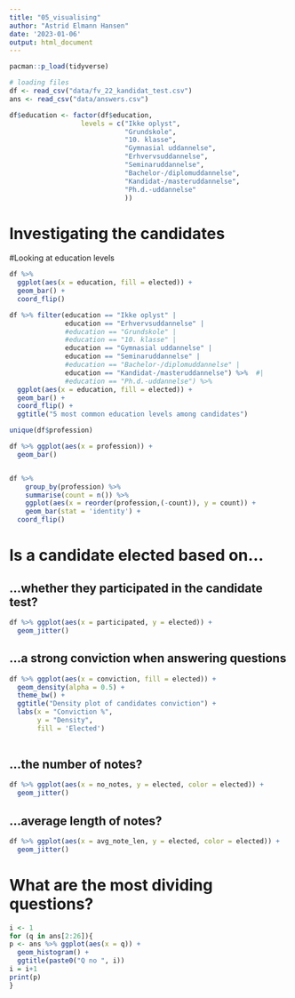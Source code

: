 ```yaml
---
title: "05_visualising"
author: "Astrid Elmann Hansen"
date: '2023-01-06'
output: html_document
---
```


```r
pacman::p_load(tidyverse)

# loading files
df <- read_csv("data/fv_22_kandidat_test.csv")
ans <- read_csv("data/answers.csv")

df$education <- factor(df$education,
                  levels = c("Ikke oplyst", 
                             "Grundskole", 
                             "10. klasse",
                             "Gymnasial uddannelse",                             
                             "Erhvervsuddannelse",
                             "Seminaruddannelse",
                             "Bachelor-/diplomuddannelse",
                             "Kandidat-/masteruddannelse",
                             "Ph.d.-uddannelse"
                             ))
```

# Investigating the candidates
#Looking at education levels

```r
df %>% 
  ggplot(aes(x = education, fill = elected)) + 
  geom_bar() +
  coord_flip()
```

```r
df %>% filter(education == "Ikke oplyst" |
              education == "Erhvervsuddannelse" |
              #education == "Grundskole" |
              #education == "10. klasse" |
              education == "Gymnasial uddannelse" |
              education == "Seminaruddannelse" |
              #education == "Bachelor-/diplomuddannelse" |
              education == "Kandidat-/masteruddannelse") %>%  #|
              #education == "Ph.d.-uddannelse") %>% 
  ggplot(aes(x = education, fill = elected)) + 
  geom_bar() +
  coord_flip() +
  ggtitle("5 most common education levels among candidates")
```


```r
unique(df$profession)

df %>% ggplot(aes(x = profession)) +
  geom_bar()


df %>% 
	group_by(profession) %>% 
	summarise(count = n()) %>% 
	ggplot(aes(x = reorder(profession,(-count)), y = count)) + 
	geom_bar(stat = 'identity') +
  coord_flip()


```


# Is a candidate elected based on...
## ...whether they participated in the candidate test?
```r
df %>% ggplot(aes(x = participated, y = elected)) +
  geom_jitter()
```

## ...a strong conviction when answering questions
```r
df %>% ggplot(aes(x = conviction, fill = elected)) +
  geom_density(alpha = 0.5) +
  theme_bw() +
  ggtitle("Density plot of candidates conviction") +
  labs(x = "Conviction %",
       y = "Density",
       fill = 'Elected') 
  
```

## ...the number of notes?
```r
df %>% ggplot(aes(x = no_notes, y = elected, color = elected)) +
  geom_jitter()
```

## ...average length of notes?
```r
df %>% ggplot(aes(x = avg_note_len, y = elected, color = elected)) +
  geom_jitter()
```

# What are the most dividing questions?

```r
i <- 1
for (q in ans[2:26]){
p <- ans %>% ggplot(aes(x = q)) + 
  geom_histogram() +
  ggtitle(paste0("Q no ", i))
i = i+1
print(p)
}
```




